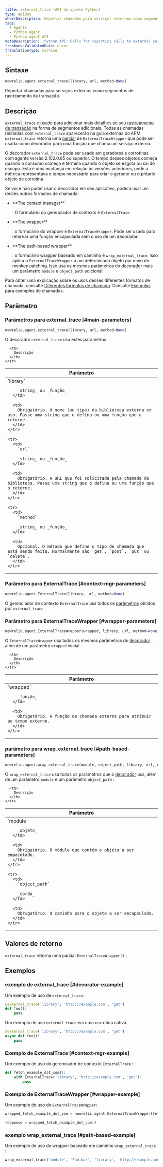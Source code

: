 ```yaml
---
title: external_trace (API do agente Python)
type: apiDoc
shortDescription: Reportar chamadas para serviços externos como segmentos de rastreamento da transação.
tags:
  - Agents
  - Python agent
  - Python agent API
metaDescription: 'Python API: Calls for reporting calls to external services as transaction trace segments.'
freshnessValidatedDate: never
translationType: machine
---
```


## Sintaxe

```py
newrelic.agent.external_trace(library, url, method=None)
```

Reportar chamadas para serviços externos como segmentos de rastreamento da transação.

## Descrição

`external_trace` é usado para adicionar mais detalhes ao seu [rastreamento de transação](/docs/accounts-partnerships/education/getting-started-new-relic/glossary#transaction-trace) na forma de segmentos adicionais. Todas as chamadas relatadas com `external_trace` aparecerão na guia externas do APM. `external_trace` retorna uma [parcial](https://docs.python.org/3.12/library/functools.html#functools.partial) de `ExternalTraceWrapper` que pode ser usada como decorador para uma função que chama um serviço externo.

O decorador `external_trace` pode ser usado em geradores e corrotinas com agente versão 2.102.0.85 ou superior. O tempo desses objetos começa quando o consumo começa e termina quando o objeto se esgota ou sai do escopo. Esta é uma mudança em relação às versões anteriores, onde a métrica representava o tempo necessário para criar o gerador ou o próprio objeto de corrotina.

Se você não puder usar o decorador em seu aplicativo, poderá usar um destes outros formatos de chamada:

* <DNT>
    **The context manager**
  </DNT>

  : O formulário do gerenciador de contexto é `ExternalTrace`.

* <DNT>
    **The wrapper**
  </DNT>

  : o formulário do wrapper é `ExternalTraceWrapper`. Pode ser usado para retornar uma função encapsulada sem o uso de um decorador.

* <DNT>
    **The path-based wrapper**
  </DNT>

  : o formulário wrapper baseado em caminho é `wrap_external_trace`. Isso aplica o `ExternalTraceWrapper` a um determinado objeto por meio de monkey patching. Isso usa os mesmos parâmetros do decorador mais um parâmetro `module` e `object_path` adicional.

Para obter uma explicação sobre os usos desses diferentes formatos de chamada, consulte [Diferentes formatos de chamada](/docs/python-agent-api-different-call-forms). Consulte [Exemplos](#examples) para exemplos de chamadas.

## Parâmetro

### Parâmetros para external_trace [#main-parameters]

```py
newrelic.agent.external_trace(library, url, method=None)
```

O decorador `external_trace` usa estes parâmetros:

<table>
  <thead>
    <tr>
      <th width="25%">
        Parâmetro
      </th>

      <th>
        Descrição
      </th>
    </tr>
  </thead>

  <tbody>
    <tr>
      <td>
        `library`

        _string_ ou _função_
      </td>

      <td>
        Obrigatório. O nome (ou tipo) da biblioteca externa em uso. Passe uma string que o defina ou uma função que o retorne.
      </td>
    </tr>

    <tr>
      <td>
        `url`

        _string_ ou _função_
      </td>

      <td>
        Obrigatório. A URL que foi solicitada pela chamada da biblioteca. Passe uma string que o defina ou uma função que o retorne.
      </td>
    </tr>

    <tr>
      <td>
        `method`

        _string_ ou _função_
      </td>

      <td>
        Opcional. O método que define o tipo de chamada que está sendo feita. Normalmente são `get`, `post`, `put` ou `delete`.
      </td>
    </tr>
  </tbody>
</table>

### Parâmetro para ExternalTrace [#context-mgr-parameters]

```py
newrelic.agent.ExternalTrace(library, url, method=None)
```

O gerenciador de contexto `ExternalTrace` usa todos os [parâmetros](#main-parameters) obtidos por `external_trace`.

### Parâmetro para ExternalTraceWrapper [#wrapper-parameters]

```py
newrelic.agent.ExternalTraceWrapper(wrapped, library, url, method=None)
```

O `ExternalTraceWrapper` usa todos os mesmos parâmetros do [decorador](#main-parameters) , além de um parâmetro `wrapped` inicial:

<table>
  <thead>
    <tr>
      <th width="25%">
        Parâmetro
      </th>

      <th>
        Descrição
      </th>
    </tr>
  </thead>

  <tbody>
    <tr>
      <td>
        `wrapped`

        _função_
      </td>

      <td>
        Obrigatório. A função de chamada externa para atribuir ao tempo externo.
      </td>
    </tr>
  </tbody>
</table>

### parâmetro para wrap_external_trace [#path-based-parameters]

```py
newrelic.agent.wrap_external_trace(module, object_path, library, url, method=None)
```

O `wrap_external_trace` usa todos os parâmetros que o [decorador](#main-parameters) usa, além de um parâmetro `module` e um parâmetro `object_path` :

<table>
  <thead>
    <tr>
      <th width="25%">
        Parâmetro
      </th>

      <th>
        Descrição
      </th>
    </tr>
  </thead>

  <tbody>
    <tr>
      <td>
        `module`

        _objeto_
      </td>

      <td>
        Obrigatório. O módulo que contém o objeto a ser empacotado.
      </td>
    </tr>

    <tr>
      <td>
        `object_path`

        _corda_
      </td>

      <td>
        Obrigatório. O caminho para o objeto a ser encapsulado.
      </td>
    </tr>
  </tbody>
</table>

## Valores de retorno

`external_trace` retorna uma parcial `ExternalTraceWrapper()` .

## Exemplos

### exemplo de external_trace [#decorator-example]

Um exemplo de uso de `external_trace`:

```py
@external_trace('library', 'http://example.com', 'get')
def foo():
    pass
```

Um exemplo de uso `external_trace` em uma corrotina nativa:

```py
@external_trace('library', 'http://example.com', 'get')
async def foo():
    pass
```

### Exemplo de ExternalTrace [#context-mgr-example]

Um exemplo de uso do gerenciador de contexto `ExternalTrace` :

```py
def fetch_example_dot_com():
    with ExternalTrace('library', 'http://example.com', 'get'):
        pass
```

### Exemplo de ExternalTraceWrapper [#wrapper-example]

Um exemplo de uso do `ExternalTraceWrapper`:

```py
wrapped_fetch_example_dot_com = newrelic.agent.ExternalTraceWrapper(fetch_example_dot_com, 'library', 'http://example.com', 'get')

response = wrapped_fetch_example_dot_com()
```

### exemplo wrap_external_trace [#path-based-example]

Um exemplo de uso do wrapper baseado em caminho `wrap_external_trace` :

```py
wrap_external_trace('module', 'Foo.bar', 'library', 'http://example.com', 'get')
```
